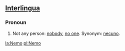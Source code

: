 ==[[Interlingua]]==
===Pronoun===
# Not any person: [[nobody]], [[no one]]. Synonym: [[necuno]].

[[la:Nemo]]
[[pl:Nemo]]